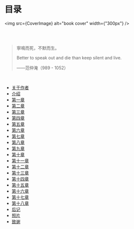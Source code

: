 
# 目录

<img src={CoverImage} alt="book cover" width={"300px"} />

<br/>
<br/>

> 寧鳴而死，不默而生。
>
> Better to speak out and die than keep silent and live.
>
> ——范仲淹（989 - 1052）

<br/>

- [关于作者](docs/author.md)
- [介绍](docs/ch00.md)
- [第一章](docs/ch01.md)
- [第二章](docs/ch02.md)
- [第三章](docs/ch03.md)
- [第四章](docs/ch04.md)
- [第五章](docs/ch05.md)
- [第六章](docs/ch06.md)
- [第七章](docs/ch07.md)
- [第八章](docs/ch08.md)
- [第九章](docs/ch09.md)
- [第十章](docs/ch10.md)
- [第十一章](docs/ch11.md)
- [第十二章](docs/ch12.md)
- [第十三章](docs/ch13.md)
- [第十四章](docs/ch14.md)
- [第十五章](docs/ch15.md)
- [第十六章](docs/ch16.md)
- [第十七章](docs/ch17.md)
- [第十八章](docs/ch18.md)
- [后记](docs/afterword.md)
- [照片](docs/photos.md)
- [致谢](docs/acknowledgement.md)
